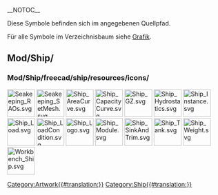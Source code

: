__NOTOC__
<languages/>

Diese Symbole befinden sich im angegebenen Quellpfad. 

Für alle Symbole im Verzeichnisbaum siehe [[Artwork/de|Grafik]].

== Mod/Ship/ ==

=== Mod/Ship/freecad/ship/resources/icons/ ===

[[File:Seakeeping_RAOs.svg|64px]]
[[File:Seakeeping_SetMesh.svg|64px]]
[[File:Ship_AreaCurve.svg|64px]]
[[File:Ship_CapacityCurve.svg|64px]]
[[File:Ship_GZ.svg|64px]]
[[File:Ship_Hydrostatics.svg|64px]]
[[File:Ship_Instance.svg|64px]]
[[File:Ship_Load.svg|64px]]
[[File:Ship_LoadCondition.svg|64px]]
[[File:Ship_Logo.svg|64px]]
[[File:Ship_Module.svg|64px]]
[[File:Ship_SinkAndTrim.svg|64px]]
[[File:Ship_Tank.svg|64px]]
[[File:Ship_Weight.svg|64px]]
[[File:Workbench_Ship.svg|64px]]


[[Category:Artwork{{#translation:}}]]
<noinclude>[[Category:Ship{{#translation:}}]]</noinclude> <!-- we don't want this transcluded -->